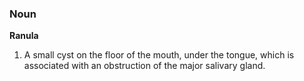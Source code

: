 ===Noun===
'''Ranula''' 

#A small cyst on the floor of the mouth, under the tongue, which is associated with an obstruction of the major salivary gland.